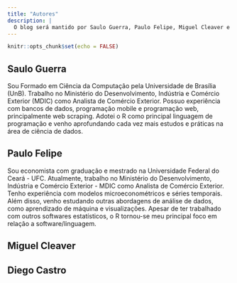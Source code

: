 ```yaml
---
title: "Autores"
description: |
  O blog será mantido por Saulo Guerra, Paulo Felipe, Miguel Cleaver e Diego Castro. A nossa ideia é que mais pessoas possam colaborar no futuro para que o blog fique bastante rico e diversificado em informações.
---
```


```r
knitr::opts_chunk$set(echo = FALSE)
```

## Saulo Guerra
Sou Formado em Ciência da Computação pela Universidade de Brasília (UnB). Trabalho no Ministério do Desenvolvimento, Indústria e Comércio Exterior (MDIC) como Analista de Comércio Exterior. Possuo experiência com bancos de dados, programação mobile e programação web, principalmente web scraping. Adotei o R como principal linguagem de programação e venho aprofundando cada vez mais estudos e práticas na área de ciência de dados.

## Paulo Felipe
Sou economista com graduação e mestrado na Universidade Federal do Ceará - UFC. Atualmente, trabalho no Ministério do Desenvolvimento, Indústria e Comércio Exterior - MDIC como Analista de Comércio Exterior. Tenho experiência com modelos microeconométricos e séries temporais. Além disso, venho estudando outras abordagens de análise de dados, como aprendizado de máquina e visualizações. Apesar de ter trabalhado com outros softwares estatísticos, o R tornou-se meu principal foco em relação a software/linguagem.

## Miguel Cleaver


## Diego Castro

